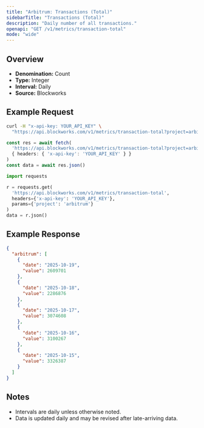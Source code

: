 ```yaml
---
title: "Arbitrum: Transactions (Total)"
sidebarTitle: "Transactions (Total)"
description: "Daily number of all transactions."
openapi: "GET /v1/metrics/transaction-total"
mode: "wide"
---
```


## Overview

- **Denomination:** Count
- **Type:** Integer
- **Interval:** Daily
- **Source:** Blockworks

## Example Request

<CodeGroup>

```bash cURL
curl -H "x-api-key: YOUR_API_KEY" \
  "https://api.blockworks.com/v1/metrics/transaction-total?project=arbitrum"
```

```typescript TypeScript
const res = await fetch(
  'https://api.blockworks.com/v1/metrics/transaction-total?project=arbitrum',
  { headers: { 'x-api-key': 'YOUR_API_KEY' } }
)
const data = await res.json()
```

```python Python
import requests

r = requests.get(
  'https://api.blockworks.com/v1/metrics/transaction-total',
  headers={'x-api-key': 'YOUR_API_KEY'},
  params={'project': 'arbitrum'}
)
data = r.json()
```

</CodeGroup>

## Example Response

```json
{
  "arbitrum": [
    {
      "date": "2025-10-19",
      "value": 2609701
    },
    {
      "date": "2025-10-18",
      "value": 2286876
    },
    {
      "date": "2025-10-17",
      "value": 3074608
    },
    {
      "date": "2025-10-16",
      "value": 3100267
    },
    {
      "date": "2025-10-15",
      "value": 3326387
    }
  ]
}
```

## Notes
- Intervals are daily unless otherwise noted.
- Data is updated daily and may be revised after late-arriving data.